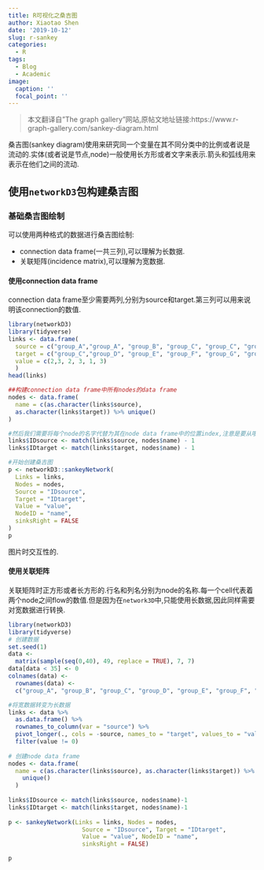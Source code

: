 ```yaml
---
title: R可视化之桑吉图
author: Xiaotao Shen
date: '2019-10-12'
slug: r-sankey
categories:
  - R
tags:
  - Blog
  - Academic
image:
  caption: ''
  focal_point: ''
---
```



> 本文翻译自"The graph gallery"网站,原帖文地址链接:https://www.r-graph-gallery.com/sankey-diagram.html

桑吉图(sankey diagram)使用来研究同一个变量在其不同分类中的比例或者说是流动的.实体(或者说是节点,node)一般使用长方形或者文字来表示.箭头和弧线用来表示在他们之间的流动.

## 使用`networkD3`包构建桑吉图

### 基础桑吉图绘制

可以使用两种格式的数据进行桑吉图绘制:

* connection data frame(一共三列),可以理解为长数据.
* 关联矩阵(incidence matrix),可以理解为宽数据.

#### 使用connection data frame

connection data frame至少需要两列,分别为source和target.第三列可以用来说明该connection的数值.

```r
library(networkD3)
library(tidyverse)
links <- data.frame(
  source = c("group_A","group_A", "group_B", "group_C", "group_C", "group_E"), 
  target = c("group_C","group_D", "group_E", "group_F", "group_G", "group_H"), 
  value = c(2,3, 2, 3, 1, 3)
  )
head(links)

##构建connection data frame中所有nodes的data frame
nodes <- data.frame(
  name = c(as.character(links$source), 
  as.character(links$target)) %>% unique()
)

#然后我们需要将每个node的名字代替为其在node data frame中的位置index,注意是要从哦开始计算.
links$IDsource <- match(links$source, nodes$name) - 1 
links$IDtarget <- match(links$target, nodes$name) - 1

#开始创建桑吉图
p <- networkD3::sankeyNetwork(
  Links = links,
  Nodes = nodes,
  Source = "IDsource",
  Target = "IDtarget",
  Value = "value",
  NodeID = "name",
  sinksRight = FALSE
)
p

```
图片时交互性的.

#### 使用关联矩阵

关联矩阵时正方形或者长方形的.行名和列名分别为node的名称.每一个cell代表着两个node之间flow的数值.但是因为在`network3D`中,只能使用长数据,因此同样需要对宽数据进行转换.

```r
library(networkD3)
library(tidyverse)
# 创建数据
set.seed(1)
data <- 
  matrix(sample(seq(0,40), 49, replace = TRUE), 7, 7)
data[data < 35] <- 0
colnames(data) <- 
  rownames(data) <-  
  c("group_A", "group_B", "group_C", "group_D", "group_E", "group_F", "group_G")

#将宽数据转变为长数据
links <- data %>% 
  as.data.frame() %>% 
  rownames_to_column(var = "source") %>% 
  pivot_longer(., cols = -source, names_to = "target", values_to = "value") %>% 
  filter(value != 0)
 
# 创建node data frame
nodes <- data.frame(
  name = c(as.character(links$source), as.character(links$target)) %>% 
    unique()
  )
 
links$IDsource <- match(links$source, nodes$name)-1 
links$IDtarget <- match(links$target, nodes$name)-1
 
p <- sankeyNetwork(Links = links, Nodes = nodes,
                     Source = "IDsource", Target = "IDtarget",
                     Value = "value", NodeID = "name", 
                     sinksRight = FALSE)

p

```


